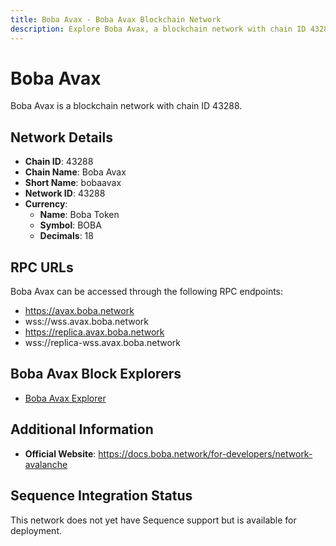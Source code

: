 ```yaml
--- 
title: Boba Avax - Boba Avax Blockchain Network
description: Explore Boba Avax, a blockchain network with chain ID 43288. Learn about its native currency, Boba Token, and how to interact with the network.
---
```


# Boba Avax

Boba Avax is a blockchain network with chain ID 43288.

## Network Details

- **Chain ID**: 43288
- **Chain Name**: Boba Avax
- **Short Name**: bobaavax
- **Network ID**: 43288
- **Currency**: 
  - **Name**: Boba Token
  - **Symbol**: BOBA
  - **Decimals**: 18

## RPC URLs

Boba Avax can be accessed through the following RPC endpoints:

- https://avax.boba.network
- wss://wss.avax.boba.network
- https://replica.avax.boba.network
- wss://replica-wss.avax.boba.network

## Boba Avax Block Explorers

- [Boba Avax Explorer](https://blockexplorer.avax.boba.network)

## Additional Information

- **Official Website**: https://docs.boba.network/for-developers/network-avalanche

## Sequence Integration Status

This network does not yet have Sequence support but is available for deployment.
